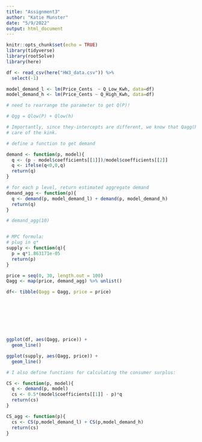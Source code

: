 ```yaml
---
title: "Assignment3"
author: "Katie Munster"
date: "5/9/2022"
output: html_document
---
```


```r
knitr::opts_chunk$set(echo = TRUE)
library(tidyverse)
library(rootSolve)
library(here)
```

```r
df <- read_csv(here("HW3_data.csv")) %>% 
  select(-1)
```

```r
model_demand_l <- lm(Price_Cents  ~ Q_Low_Kwh, data=df)
model_demand_h <- lm(Price_Cents ~ Q_High_Kwh, data=df)

# need to rearrange the parameter to get Q(P)! 

# Qgg = Qlow(P) + Qlow(h) 

# Importantly, since they-intercepts are different, we know that Qagg(P) will have a kink. I include an ifelse() statement to take
# care of the kink.

# define a function to get demand

demand <- function(p, model){
  q <- (p - model$coefficients[[1]])/model$coefficients[[2]]
  q <- ifelse(q<0,0,q)
  return(q)
}

# for each p level, return estimated aggregate demand
demand_agg <- function(p){
  q <- demand(p, model_demand_l) + demand(p, model_demand_h)
  return(q)
}

# demand_agg(10)


# MPC formula:
# plug in q*
supply <- function(q){
  p = q*1.863171e-05
  return(p)
}

price = seq(0, 30, length.out = 100)
Qagg <- map(price, demand_agg) %>% unlist()

df<- tibble(Qagg = Qagg, price = price)








ggplot(df, aes(Qagg, price)) +
  geom_line() 

ggplot(supply, aes(Qagg, price)) +
  geom_line() 

# I also define functions for calculating the consumer surplus:

CS <- function(p, model){
  q <- demand(p, model)
  cs <- 0.5*(model$coefficients[[1]] - p)*q
  return(cs)
}

CS_agg <- function(p){
  cs <- CS(p,model_demand_l) + CS(p,model_demand_h)
  return(cs)
}
```

